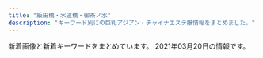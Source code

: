 ```yaml
---
title: "飯田橋・水道橋・御茶ノ水"
description: "キーワード別にの巨乳アジアン・チャイナエステ嬢情報をまとめました。"
---
```


新着画像と新着キーワードをまとめています。
2021年03月20日の情報です。

<DmmAffiliateIns />
<KeywordTable
  shops={
    [
    {
        "station": "JR\u6c34\u9053\u6a4b\u99c5\u6771\u53e3",
        "img_links": [
            "http://venus.tyo.cm/photos/sites/40/2020/08/2020083109075912.jpeg",
            "http://venus.tyo.cm/photos/sites/40/2020/08/2020083109075781.jpeg",
            "http://venus.tyo.cm/photos/sites/40/2020/08/2020083109075883.jpeg",
            "http://venus.tyo.cm/images/pagetop.png",
            "http://venus.tyo.cm/photos/sites/40/2020/08/2020083109075581.jpeg",
            "http://venus.tyo.cm/images/top.png",
            "http://venus.tyo.cm/images/mainimg.jpg",
            "http://venus.tyo.cm/photos/sites/40/2020/10/202010021052282.jpeg",
            "http://venus.tyo.cm/images/room6.jpg",
            "http://venus.tyo.cm/images/room4.jpg",
            "http://venus.tyo.cm/images/spmainimg.jpg",
            "http://venus.tyo.cm/images/room1.jpg",
            "http://venus.tyo.cm/photos/sites/40/2020/09/2020091012404045.jpeg",
            "http://venus.tyo.cm/images/room2.jpg",
            "http://venus.tyo.cm/images/room3.jpg",
            "http://venus.tyo.cm/photos/sites/40/2020/08/2020083109075685.jpeg",
            "http://venus.tyo.cm/images/room5.jpg",
            "http://venus.tyo.cm/photos/sites/40/2020/09/2020090907201289.jpeg",
            "http://venus.tyo.cm/photos/sites/40/2020/08/2020083109075848.jpeg",
            "http://venus.tyo.cm/photos/sites/40/2020/08/2020083109075784.jpeg",
            "http://venus.tyo.cm/photos/sites/40/2020/09/2020090907201348.jpeg"
        ],
        "keywords": {
            "E": 4,
            "85": 6,
            "89": 6,
            "88": 4,
            "D": 18,
            "83": 8,
            "F": 6,
            "84": 4
        },
        "url": "http://venus.tyo.cm/",
        "name": "\u30d3\u30fc\u30ca\u30b9"
    },
    {
        "name": "\u306f\u306a\u3073",
        "img_links": [
            "http://jinbocho.xyz/images/mika.jpg",
            "http://jinbocho.xyz/images/r5.jpg",
            "http://jinbocho.xyz/images/r4.jpg",
            "http://jinbocho.xyz/images/a3.jpg",
            "http://jinbocho.xyz/images/zi.png",
            "http://jinbocho.xyz/images/mobile.png",
            "http://jinbocho.xyz/images/g8.jpg",
            "http://jinbocho.xyz/images/new-tit3.png",
            "http://jinbocho.xyz/images/miki.jpg",
            "http://jinbocho.xyz/images/g10.jpg",
            "http://jinbocho.xyz/images/r2.jpg",
            "http://jinbocho.xyz/images/top1.jpg",
            "http://jinbocho.xyz/images/g0.jpg",
            "http://jinbocho.xyz/images/a1.jpg",
            "http://jinbocho.xyz/images/a4.jpg",
            "http://jinbocho.xyz/images/r1.jpg",
            "http://jinbocho.xyz/images/top2.jpg",
            "http://jinbocho.xyz/images/g9.jpg",
            "http://jinbocho.xyz/images/a5.jpg",
            "http://jinbocho.xyz/images/g2.jpg",
            "http://jinbocho.xyz/images/g7.jpg",
            "http://jinbocho.xyz/images/new-tit.png",
            "http://jinbocho.xyz/images/gb01.png",
            "http://jinbocho.xyz/images/yuki.jpg",
            "http://jinbocho.xyz/images/g1.jpg",
            "http://jinbocho.xyz/images/haru.jpg",
            "http://jinbocho.xyz/images/left3.png",
            "http://jinbocho.xyz/images/a2.jpg",
            "http://jinbocho.xyz/images/yuk.jpg",
            "http://jinbocho.xyz/images/s_staff.png",
            "http://jinbocho.xyz/images/face.png",
            "http://jinbocho.xyz/images/r6.jpg",
            "http://jinbocho.xyz/images/r3.jpg"
        ],
        "station": "\u795e\u4fdd\u753a\u99c5A5\u51fa\u53e3",
        "url": "http://jinbocho.xyz/",
        "keywords": {}
    },
    {
        "img_links": [
            "https://raku-relax.tokyo/wp-content/uploads/2020/11/9897621rakura.jpg",
            "https://raku-relax.tokyo/wp-content/uploads/2018/12/4567rakura.jpg",
            "https://raku-relax.tokyo/wp-content/themes/este/img/tel_footer.png",
            "https://raku-relax.tokyo/wp-content/themes/este/img/top-img04.png",
            "https://raku-relax.tokyo/wp-content/uploads/2020/11/oiuarakura.jpg",
            "https://raku-relax.tokyo/wp-content/themes/este/img/tel_header.png",
            "https://raku-relax.tokyo/wp-content/themes/este/img/3.jpg",
            "https://raku-relax.tokyo/wp-content/themes/este/img/top-img01.png",
            "https://raku-relax.tokyo/wp-content/themes/este/img/top-img05.png",
            "https://raku-relax.tokyo/wp-content/themes/este/img/top-img02.png",
            "https://raku-relax.tokyo/wp-content/themes/este/img/tel03.png",
            "https://raku-relax.tokyo/wp-content/themes/este/img/4.jpg",
            "https://raku-relax.tokyo/wp-content/uploads/2020/01/y45a121.jpg",
            "https://raku-relax.tokyo/wp-content/themes/este/img/tel02.png",
            "https://raku-relax.tokyo/wp-content/uploads/2021/01/1211rakura.jpg",
            "https://raku-relax.tokyo/wp-content/themes/este/img/tel.png",
            "https://raku-relax.tokyo/wp-content/uploads/2020/10/ertyurakura.jpg",
            "https://raku-relax.tokyo/wp-content/uploads/2020/01/897sarakura.jpg",
            "https://raku-relax.tokyo/wp-content/themes/este/img/top-img03.png",
            "https://raku-relax.tokyo/wp-content/uploads/2020/04/siuaytfsa.jpg",
            "https://raku-relax.tokyo/wp-content/uploads/2018/12/satfuygihoj.jpg",
            "https://raku-relax.tokyo/wp-content/uploads/2020/04/1234sertdyf.jpg",
            "https://raku-relax.tokyo/wp-content/themes/este/img/1.jpg",
            "https://raku-relax.tokyo/wp-content/themes/este/img/2.jpg"
        ],
        "keywords": {
            "E": 7,
            "D": 6,
            "C": 21
        },
        "station": "\u725b\u8fbc\u795e\u697d\u5742\u99c5A2\u51fa\u53e3",
        "url": "https://raku-relax.tokyo/",
        "name": "\u697d\u697d"
    },
    {
        "station": "JR\u6c34\u9053\u6a4b\u99c5\u897f\u53e3",
        "name": "Lime",
        "img_links": [
            "http://sln-relax.com/i/files/homeimg.jpg",
            "http://sln-relax.com/scdl/staff/10051.jpg",
            "http://sln-relax.com/i/files/girl02.jpg",
            "http://sln-relax.com/pic/topimg1.jpg",
            "http://sln-relax.com/img/ttl_rec.jpg",
            "http://sln-relax.com/img/ttl_tnew.jpg",
            "http://sln-relax.com/img/att.jpg",
            "http://sln-relax.com/img/ttl_staff.png",
            "http://sln-relax.com/scdl/staff/10061.jpg",
            "http://sln-relax.com/scdl/staff/10011.jpg",
            "http://sln-relax.com/pic/topimg3.jpg",
            "http://sln-relax.com/scdl/staff/10021.jpg",
            "http://sln-relax.com/pic/head.png",
            "http://sln-relax.com/scdl/staff/10081.jpg",
            "http://sln-relax.com/i/files/girl01.jpg",
            "http://sln-relax.com/pic/topimg2.jpg",
            "http://sln-relax.com/scdl/staff/10031.jpg",
            "http://sln-relax.com/scdl/staff/10071.jpg",
            "http://sln-relax.com/img/ttl_mobile.jpg",
            "http://sln-relax.com/scdl/staff/10041.jpg",
            "http://sln-relax.com/img/ttl_concept.jpg"
        ],
        "url": "http://sln-relax.com/",
        "keywords": {
            "C": 17
        }
    },
    {
        "url": "http://yu.xyz.mn/",
        "keywords": {
            "C": 20,
            "84": 7,
            "85": 21,
            "86": 7,
            "87": 7,
            "D": 35
        },
        "station": "JR\u6c34\u9053\u6a4b\u99c5\u897f\u53e3",
        "img_links": [
            "http://yu.xyz.mn/photos/sites/91/2020/04/2020040807282190.jpg",
            "http://yu.xyz.mn/images/mobile.jpg",
            "http://yu.xyz.mn/images/s_news.jpg",
            "http://yu.xyz.mn/images/s_staff.jpg",
            "http://yu.xyz.mn/images/s_shedule.jpg",
            "http://yu.xyz.mn/images/ac2.jpg",
            "http://yu.xyz.mn/images/room1.jpg",
            "http://yu.xyz.mn/photos/sites/91/2020/02/2020022305370017.jpg",
            "http://yu.xyz.mn/images/ac5.jpg",
            "http://yu.xyz.mn/images/ac1.jpg",
            "http://yu.xyz.mn/images/room4.jpg",
            "http://yu.xyz.mn/images/ac4.jpg",
            "http://yu.xyz.mn/images/ac3.jpg",
            "http://yu.xyz.mn/photos/sites/91/2019/12/2019122702252767.jpg",
            "http://yu.xyz.mn/photos/sites/91/2021/01/2021012205451889.jpg",
            "http://yu.xyz.mn/photos/sites/91/2019/12/2019122901424384.jpg",
            "http://yu.xyz.mn/images/top.jpg",
            "http://yu.xyz.mn/images/ac6.jpg",
            "http://yu.xyz.mn/images/room3.jpg",
            "http://yu.xyz.mn/photos/sites/91/2019/12/2019122702252691.jpg",
            "http://yu.xyz.mn/images/room2.jpg"
        ],
        "name": "\u60a0 \u3086\u3046"
    },
    {
        "img_links": [
            "https://i0.wp.com/aromalucky.xyz/wp-content/uploads/2019/04/13.jpg",
            "https://i2.wp.com/aromalucky.xyz/wp-content/uploads/2017/12/02.jpg",
            "https://i2.wp.com/aromalucky.xyz/wp-content/uploads/2019/05/03.png",
            "https://i2.wp.com/aromalucky.xyz/wp-content/uploads/2017/12/08.jpg",
            "https://i2.wp.com/aromalucky.xyz/wp-content/uploads/2019/04/12.jpg",
            "https://i1.wp.com/aromalucky.xyz/wp-content/uploads/2019/10/20.jpg",
            "https://i2.wp.com/aromalucky.xyz/wp-content/uploads/2020/09/21.jpg",
            "https://i0.wp.com/aromalucky.xyz/wp-content/uploads/2019/05/15.jpg",
            "https://i2.wp.com/aromalucky.xyz/wp-content/uploads/2017/12/03-1.jpg",
            "https://i1.wp.com/aromalucky.xyz/wp-content/uploads/2017/12/04-1.jpg",
            "https://i1.wp.com/aromalucky.xyz/wp-content/uploads/2019/05/16.jpg",
            "https://i2.wp.com/aromalucky.xyz/wp-content/uploads/2019/04/14.jpg",
            "http://aromalucky.xyz/wp-content/uploads/2019/05/01_02.png",
            "https://i0.wp.com/aromalucky.xyz/wp-content/uploads/2019/05/02.png",
            "https://i0.wp.com/aromalucky.xyz/wp-content/uploads/2017/12/05-1.jpg"
        ],
        "station": "\u5c0f\u5ddd\u753a\u99c5B4",
        "name": "\u30a2\u30ed\u30de\u30e9\u30c3\u30ad\u30fc",
        "keywords": {},
        "url": "http://aromalucky.xyz/"
    },
    {
        "url": "http://yiluioszn.xyz/",
        "keywords": {
            "D": 3,
            "C": 11,
            "86": 1,
            "85": 3
        },
        "name": "\u307f\u3055\u304d",
        "img_links": [
            "http://yiluioszn.xyz/uploads/210310/1-2103101A442A7.jpg",
            "http://yiluioszn.xyz/templets/default/style/images/s_pick.png",
            "http://yiluioszn.xyz/templets/default/style/images/s_service.png",
            "http://yiluioszn.xyz/uploads/210310/1-2103101A3543R.jpg",
            "http://yiluioszn.xyz/templets/default/style/images/room1.jpg",
            "http://yiluioszn.xyz/templets/default/style/images/girl-z2.jpg",
            "http://yiluioszn.xyz/templets/default/style/images/girl-z1.jpg",
            "http://yiluioszn.xyz/templets/default/style/images/s_news.png",
            "http://yiluioszn.xyz/templets/default/style/images/room4.jpg",
            "http://yiluioszn.xyz/templets/default/style/images/top.png",
            "http://yiluioszn.xyz/uploads/210310/1-2103101A42J48.jpg",
            "http://yiluioszn.xyz/uploads/210310/1-2103101A92K03.jpg",
            "http://yiluioszn.xyz/templets/default/style/images/room2.jpg",
            "http://yiluioszn.xyz/uploads/210303/1-210303160206320.jpg",
            "http://yiluioszn.xyz/templets/default/style/images/s_staff.png",
            "http://yiluioszn.xyz/templets/default/style/images/room3.jpg"
        ],
        "station": "JR\u6c34\u9053\u6a4b\u99c5\u6771\u53e3"
    },
    {
        "name": "\u30d7\u30ea\u30f3",
        "keywords": {},
        "url": "https://suidobashi-mensesthe.com/",
        "station": "JR\u6c34\u9053\u6a4b\u99c5\u897f\u53e3",
        "img_links": [
            "https://suidobashi-mensesthe.com/room/3-s.jpg",
            "https://suidobashi-mensesthe.com/images/flower.png",
            "https://suidobashi-mensesthe.com/staff/yui-l2.jpg",
            "https://suidobashi-mensesthe.com/staff/midori-s3.jpg",
            "https://suidobashi-mensesthe.com/room/4-l.jpg",
            "https://suidobashi-mensesthe.com/staff/6.jpg",
            "https://suidobashi-mensesthe.com/staff/yui-l1.jpg",
            "https://suidobashi-mensesthe.com/room/6-l.jpg",
            "https://suidobashi-mensesthe.com/staff/midori-s1.jpg",
            "https://suidobashi-mensesthe.com/images/header3.png",
            "https://suidobashi-mensesthe.com/room/5-s.jpg",
            "https://suidobashi-mensesthe.com/room/3-l.jpg",
            "https://suidobashi-mensesthe.com/staff/4.jpg",
            "https://suidobashi-mensesthe.com/staff/yui-l3.jpg",
            "https://suidobashi-mensesthe.com/icon/google_plus.png",
            "https://suidobashi-mensesthe.com/room/esthe1.jpg",
            "https://suidobashi-mensesthe.com/staff/midori-l1.jpg",
            "https://suidobashi-mensesthe.com/button/blog.png",
            "https://suidobashi-mensesthe.com/icon/twitter.png",
            "https://suidobashi-mensesthe.com/staff/yui-s2.jpg",
            "https://suidobashi-mensesthe.com/room/6-s.jpg",
            "https://suidobashi-mensesthe.com/staff/yui-s1.jpg",
            "https://suidobashi-mensesthe.com/images/footer-l.png",
            "https://suidobashi-mensesthe.com/staff/midori-l2.jpg",
            "https://suidobashi-mensesthe.com/room/1-l.jpg",
            "https://suidobashi-mensesthe.com/room/esthe2.jpg",
            "https://suidobashi-mensesthe.com/staff/midori-l3.jpg",
            "https://suidobashi-mensesthe.com/images/clear.png",
            "https://suidobashi-mensesthe.com/icon/facebook.png",
            "https://suidobashi-mensesthe.com/staff/3.jpg",
            "https://suidobashi-mensesthe.com/room/esthe3.jpg",
            "https://suidobashi-mensesthe.com/images/footer-r.png",
            "https://suidobashi-mensesthe.com/images/main-sp.jpg",
            "https://suidobashi-mensesthe.com/room/4-s.jpg",
            "https://suidobashi-mensesthe.com/staff/0.jpg",
            "https://suidobashi-mensesthe.com/room/5-l.jpg",
            "https://suidobashi-mensesthe.com/staff/midori-s2.jpg",
            "https://suidobashi-mensesthe.com/button/staff.png",
            "https://suidobashi-mensesthe.com/room/2-s.jpg",
            "https://suidobashi-mensesthe.com/staff/1.jpg",
            "https://suidobashi-mensesthe.com/images/main1.jpg",
            "https://suidobashi-mensesthe.com/staff/2.jpg",
            "https://suidobashi-mensesthe.com/room/2-l.jpg",
            "https://suidobashi-mensesthe.com/icon/line.png",
            "https://suidobashi-mensesthe.com/images/covit19.jpg",
            "https://suidobashi-mensesthe.com/images/qrcode.png",
            "https://suidobashi-mensesthe.com/button/home.png",
            "https://suidobashi-mensesthe.com/room/1-s.jpg",
            "https://suidobashi-mensesthe.com/staff/5.jpg",
            "https://suidobashi-mensesthe.com/images/prin-video2.jpg",
            "https://suidobashi-mensesthe.com/staff/yui-s3.jpg"
        ]
    },
    {
        "url": "http://rapisu.tokyo/",
        "name": "\u30e9\u30d4\u30b9",
        "keywords": {
            "C": 7
        },
        "station": "\u795e\u4fdd\u753a\u99c5A7\u51fa\u53e3",
        "img_links": [
            "http://rapisu.tokyo/images/r1.jpg",
            "http://rapisu.tokyo/images/flash.jpg",
            "http://rapisu.tokyo/images/g0.jpg",
            "http://rapisu.tokyo/images/end.png",
            "http://rapisu.tokyo/images/mika.jpg",
            "http://rapisu.tokyo/images/zi_staff.png",
            "http://rapisu.tokyo/images/r3.jpg",
            "http://rapisu.tokyo/images/mobile.png",
            "http://rapisu.tokyo/images/meihui.jpg",
            "http://rapisu.tokyo/images/r2.jpg",
            "http://rapisu.tokyo/images/tiao.png",
            "http://rapisu.tokyo/images/flash1.jpg",
            "http://rapisu.tokyo/images/top.png"
        ]
    },
    {
        "img_links": [],
        "name": "\u30ad\u30e9\u30e9",
        "keywords": {},
        "url": "https://kira.uouono.com/",
        "station": "\u795e\u4fdd\u753a\u99c5A1\u51fa\u53e3"
    },
    {
        "keywords": {},
        "name": "\u7652\u3057\u306e\u6cc9",
        "url": "https://izumi-esthe.tokyo/",
        "station": "\u5c0f\u5ddd\u753a\u99c5B5\u51fa\u53e3",
        "img_links": []
    }
]
}
/>
<DmmAffiliateScript />
